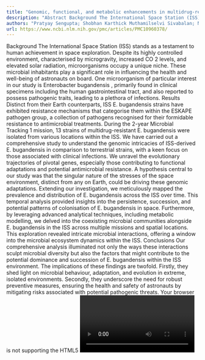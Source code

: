 ```yaml
---
title: "Genomic, functional, and metabolic enhancements in multidrug-resistantEnterobacter bugandensisfacilitating its persistence and succession in the International Space Station"
description: "Abstract Background The International Space Station (ISS) stands as a testament to human achievement in space exploration. Despite its highly controlled environment, characterised by microgravity, inc..."
authors: "Pratyay Sengupta; Shobhan Karthick Muthamilselvi Sivabalan; Nitin Kumar Singh; Karthik Raman; Kasthuri Venkateswaran"
url: https://www.ncbi.nlm.nih.gov/pmc/articles/PMC10960378/
---
```


Background The International Space Station (ISS) stands as a testament to human achievement in space exploration. Despite its highly controlled environment, characterised by microgravity, increased CO 2 levels, and elevated solar radiation, microorganisms occupy a unique niche. These microbial inhabitants play a significant role in influencing the health and well-being of astronauts on board. One microorganism of particular interest in our study is Enterobacter bugandensis , primarily found in clinical specimens including the human gastrointestinal tract, and also reported to possess pathogenic traits, leading to a plethora of infections. Results Distinct from their Earth counterparts, ISS E. bugandensis strains have exhibited resistance mechanisms that categorise them within the ESKAPE pathogen group, a collection of pathogens recognised for their formidable resistance to antimicrobial treatments. During the 2-year Microbial Tracking 1 mission, 13 strains of multidrug-resistant E. bugandensis were isolated from various locations within the ISS. We have carried out a comprehensive study to understand the genomic intricacies of ISS-derived E. bugandensis in comparison to terrestrial strains, with a keen focus on those associated with clinical infections. We unravel the evolutionary trajectories of pivotal genes, especially those contributing to functional adaptations and potential antimicrobial resistance. A hypothesis central to our study was that the singular nature of the stresses of the space environment, distinct from any on Earth, could be driving these genomic adaptations. Extending our investigation, we meticulously mapped the prevalence and distribution of E. bugandensis across the ISS over time. This temporal analysis provided insights into the persistence, succession, and potential patterns of colonisation of E. bugandensis in space. Furthermore, by leveraging advanced analytical techniques, including metabolic modelling, we delved into the coexisting microbial communities alongside E. bugandensis in the ISS across multiple missions and spatial locations. This exploration revealed intricate microbial interactions, offering a window into the microbial ecosystem dynamics within the ISS. Conclusions Our comprehensive analysis illuminated not only the ways these interactions sculpt microbial diversity but also the factors that might contribute to the potential dominance and succession of E. bugandensis within the ISS environment. The implications of these findings are twofold. Firstly, they shed light on microbial behaviour, adaptation, and evolution in extreme, isolated environments. Secondly, they underscore the need for robust preventive measures, ensuring the health and safety of astronauts by mitigating risks associated with potential pathogenic threats. Your browser is not supporting the HTML5 <video> element. You may download that video as a file and play it with a player of you choice. Download video stream . Download video file (40.7MB, mp4) Open in a new tab Video Abstract Supplementary Information The online version contains supplementary material available at 10.1186/s40168-024-01777-1. Keywords: Pangenome analysis, Enterobacter bugandensis , Metabolic modelling, ISS metagenomics
